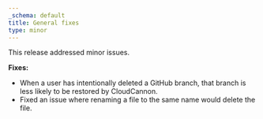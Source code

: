 ```yaml
---
_schema: default
title: General fixes
type: minor
---
```

This release addressed minor issues.

**Fixes:**

* When a user has intentionally deleted a GitHub branch, that branch is less likely to be restored by CloudCannon.
* Fixed an issue where renaming a file to the same name would delete the file.